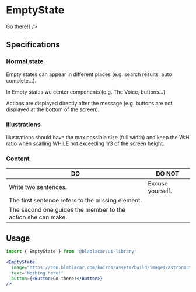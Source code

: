 
<Meta title="Screens|EmptyState" />

# EmptyState

<Preview>
  <Story name="WithButton">
    <EmptyState
      image="https://cdn.blablacar.com/kairos/assets/build/images/astronaut-79c2cfcb1a66f7c9afc1bbc50f0037fd.svg"
      text="Nothing here!"
      button={<Button>Go there!</Button>}
    />
  </Story>
</Preview>

## Specifications

### Normal state

Empty states can appear in different places (e.g. search results, auto complete…).

In Empty states we center components (e.g. The Voice, buttons…).

Actions are displayed directly after the message (e.g. buttons are not displayed at the bottom of the screen).

### Illustrations

Illustrations should have the max possible size (full width) and keep the W:H ratio when scalling WHILE not exceeding 1/3 of the screen height.

### Content

| DO                                                           | DO NOT           |
| ------------------------------------------------------------ | ---------------- |
| Write two sentences.                                         | Excuse yourself. |
| The first sentence refers to the missing element.            |                  |
| The second one guides the member to the action she can make. |                  |

## Usage

```jsx
import { EmptyState } from '@blablacar/ui-library'

<EmptyState
  image="https://cdn.blablacar.com/kairos/assets/build/images/astronaut-79c2cfcb1a66f7c9afc1bbc50f0037fd.svg"
  text="Nothing here!"
  button={<Button>Go there!</Button>}
/>
```

<Props of={EmptyState} />
